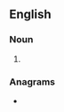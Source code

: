 ==English==

===Noun===
{{head|en|noun plural form}}

# {{plural of|comer|lang=en}}

===Anagrams===
* {{anagrams|en|a=cemors|cromes}}